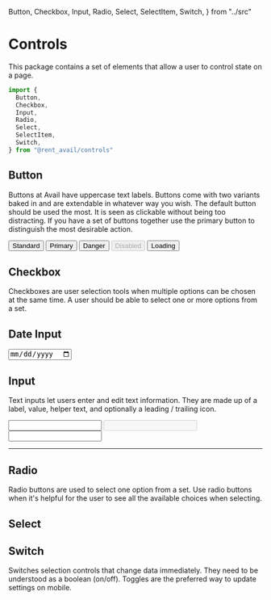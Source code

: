   Button,
  Checkbox,
  Input,
  Radio,
  Select,
  SelectItem,
  Switch,
} from "../src"

<Meta title="Packages / Controls" />

# Controls

This package contains a set of elements that allow a user to control state on a page.

```js
import {
  Button,
  Checkbox,
  Input,
  Radio,
  Select,
  SelectItem,
  Switch,
} from "@rent_avail/controls"
```

## Button

Buttons at Avail have uppercase text labels. Buttons come with two variants baked in and are extendable in whatever way you wish. The default button should be used the most. It is seen as clickable without being too distracting. If you have a set of buttons together use the primary button to distinguish the most desirable action.

<Canvas>
  <Story name="Button">
    <Flex sx={{ gap: 2 }}>
      <Button>Standard</Button>
      <Button variant="primary">Primary</Button>
      <Button variant="danger">Danger</Button>
      <Button disabled>Disabled</Button>
      <Button loading>Loading</Button>
    </Flex>
  </Story>
</Canvas>

<ArgsTable of={Button} />

## Checkbox

Checkboxes are user selection tools when multiple options can be chosen at the same time. A user should be able to select one or more options from a set.

<Canvas>
  <Story name="Checkbox">
    <Flex sx={{ gap: 2 }}>
      <Checkbox />
      <Checkbox defaultChecked />
    </Flex>
  </Story>
</Canvas>

<ArgsTable of={Checkbox} />

## Date Input

<Canvas>
  <Story name="Date Input">
    <Input type="date" label="Start Date" />
  </Story>
</Canvas>

## Input

Text inputs let users enter and edit text information. They are made up of a label, value, helper text, and optionally a leading / trailing icon.

<Canvas isColumn>
  <Story name="Input">
    <Input icon={Search} label="Find Your Next Property" />
  </Story>
  <Story name="Input Disabled">
    <Input icon={Search} label="Find Your Next Property" disabled />
  </Story>
  <Story name="Input Error">
    <Input
      icon={Search}
      label="Find Your Next Property"
      error="Property Not Found"
    />
  </Story>
</Canvas>

<ArgsTable of={Input} />

---

## Radio

Radio buttons are used to select one option from a set. Use radio buttons when it's helpful for the user to see all the available choices when selecting.

<Canvas>
  <Story name="Radio">
    <Flex sx={{ gap: 2 }}>
      <Radio />
      <Radio defaultChecked />
    </Flex>
  </Story>
</Canvas>

<ArgsTable of={Radio} />

## Select

<Canvas>
  <Story story={SelectUsage} name="Select" />
</Canvas>

## Switch

Switches selection controls that change data immediately. They need to be understood as a boolean (on/off). Toggles are the preferred way to update settings on mobile.

<Canvas>
  <Story name="Switch">
    <Flex sx={{ gap: 2 }}>
      <Switch />
      <Switch defaultChecked />
    </Flex>
  </Story>
</Canvas>

<ArgsTable of={Switch} />
